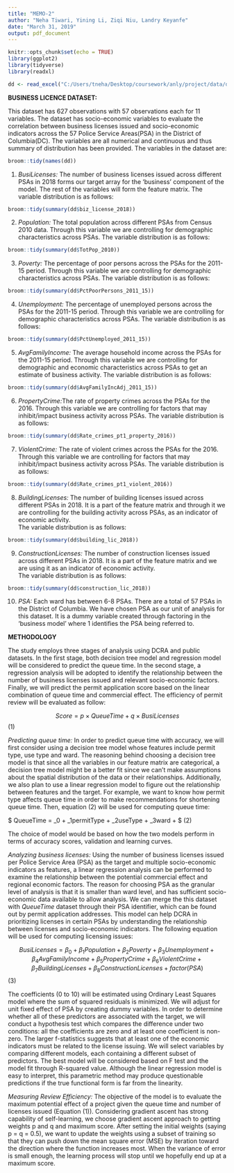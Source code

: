```yaml
---
title: "MEMO-2"
author: "Neha Tiwari, Yining Li, Ziqi Niu, Landry Keyanfe"
date: "March 31, 2019"
output: pdf_document
---
```


```r
knitr::opts_chunk$set(echo = TRUE)
library(ggplot2)
library(tidyverse)
library(readxl)

dd <- read_excel("C:/Users/tneha/Desktop/coursework/anly/project/data/dem_data_psa.xlsx")

```

**BUSINESS LICENCE DATASET:**

This dataset has 627 observations with 57 observations each for 11 variables. The dataset has socio-economic variables to evaluate the correlation between business licenses issued and socio-economic indicators across the 57 Police Service Areas(PSA) in the District of Columbia(DC). 
The variables are all numerical and continuous and thus summary of distribution has been provided. 
The variables in the dataset are:
```r
broom::tidy(names(dd))
```

1. *BusiLicenses:* The number of business licenses issued across different PSAs in 2018 forms our target array for the 'business' component of the model. The rest of the variables will form the feature matrix. 
The variable distribution is as follows:
```r
broom::tidy(summary(dd$biz_license_2018))
```

2. *Population:* The total population across different PSAs from Census 2010 data. Through this variable we are controlling for demographic characteristics across PSAs. 
The variable distribution is as follows:
```r
broom::tidy(summary(dd$TotPop_2010))
```

3. *Poverty:*	The percentage of poor persons across the PSAs for the 2011-15 period. Through this variable we are controlling for demographic characteristics across PSAs. 
The variable distribution is as follows:
```r
broom::tidy(summary(dd$PctPoorPersons_2011_15))
```

4. *Unemployment:*	The percentage of unemployed persons across the PSAs for the 2011-15 period. Through this variable we are controlling for demographic characteristics across PSAs. 
The variable distribution is as follows:
```r
broom::tidy(summary(dd$PctUnemployed_2011_15))
```	

5. *AvgFamilyIncome:*	The average household income across the PSAs for the 2011-15 period. Through this variable we are controlling for demographic and economic characteristics across PSAs to get an estimate of business activity. 
The variable distribution is as follows:
```r
broom::tidy(summary(dd$AvgFamilyIncAdj_2011_15))
```

6. *PropertyCrime:*The rate of property crimes across the PSAs for the 2016. Through this variable we are controlling for factors that may inhibit/impact business activity across PSAs. 
The variable distribution is as follows:
```r
broom::tidy(summary(dd$Rate_crimes_pt1_property_2016))
```

7. *ViolentCrime:*	The rate of violent crimes across the PSAs for the 2016. Through this variable we are controlling for factors that may inhibit/impact business activity across PSAs. 
The variable distribution is as follows:
```r
broom::tidy(summary(dd$Rate_crimes_pt1_violent_2016))
```	

8. *BuildingLicenses:* The number of building licenses issued across different PSAs in 2018. It is a part of the feature matrix and through it we are controlling for the building activity across PSAs, as an indicator of economic activity.  
The variable distribution is as follows:
```r
broom::tidy(summary(dd$building_lic_2018))
```

9. *ConstructionLicenses:* The number of construction licenses issued across different PSAs in 2018. It is a part of the feature matrix and we are using it as an indicator of economic activity.  
The variable distribution is as follows:
```r
broom::tidy(summary(dd$construction_lic_2018))
```

10. *PSA:* Each ward has between 6-8 PSAs. There are a total of 57 PSAs in the District of Columbia. We have chosen PSA as our unit of analysis for this dataset. It is a dummy variable created through factoring in the 'business model' where 1 identifies the PSA being referred to.



**METHODOLOGY**

The study employs three stages of analysis using DCRA and public datasets. In the first stage, both decision tree model and regression model will be considered to predict the queue time. In the second stage, a regression analysis will be adopted to identify the relationship between the number of business licenses issued and relevant socio-economic factors. Finally, we will predict the permit application score based on the linear combination of queue time and commercial effect. The efficiency of permit review will be evaluated as follow:

$$ Score = p\times QueueTime +q\times BusiLicenses     $$            (1)


*Predicting queue time:*
In order to predict queue time with accuracy, we will first consider using a decision tree model whose features include permit type, use type and ward. The reasoning behind choosing a decision tree model is that since all the variables in our feature matrix are categorical, a decision tree model might be a better fit since we can't make assumptions about the spatial distribution of the data or their relationships. 
Additionally, we also plan to use a linear regression model to figure out the relationship between features and the target. For example, we want to know how permit type affects queue time in order to make recommendations for shortening queue time. Then, equation (2) will be used for computing queue time:

$ QueueTime  = \beta_0 + \beta_1permitType + \beta_2useType + \beta_3ward + \epsilon $    (2)            

The choice of model would be based on how the two models perform in terms of accuracy scores, validation and learning curves. 


*Analyzing business licenses:*
Using the number of business licenses issued per Police Service Area (PSA) as the target and multiple socio-economic indicators as features, a linear regression analysis can be performed to examine the relationship between the potential commercial effect and regional economic factors. The reason for choosing PSA as the granular level of analysis is that it is smaller than ward level, and has sufficient socio-economic data available to allow analysis. We can merge the this dataset with *QueueTime* dataset through their PSA identifier, which can be found out by permit application addresses. This model can help DCRA in prioritizing licenses in certain PSAs by understanding the relationship between licenses and socio-economic indicators. 
The following equation will be used for computing licensing issues:

$$ BusiLicenses = \beta_0 + \beta_1Population + \beta_2Poverty + \beta_3Unemployment + \beta_4AvgFamilyIncome  + \beta_5PropertyCrime + \beta_6ViolentCrime + \beta_7BuildingLicenses + \beta_8ConstructionLicenses +  factor(PSA)   $$     (3)                                                           

The coefficients (0 to 10) will be estimated using Ordinary Least Squares model where the sum of squared residuals is minimized. We will adjust for unit fixed effect of PSA by creating dummy variables. In order to determine whether all of these predictors are associated with the target, we will conduct a hypothesis test which compares the difference under two conditions: all the coefficients are zero and at least one coefficient is non-zero. The larger f-statistics suggests that at least one of the economic indicators must be related to the license issuing. We will select variables by comparing different models, each containing a different subset of predictors. The best model will be considered based on F test and the model fit through R-squared value. Although the linear regression model is easy to interpret, this parametric method may produce questionable predictions if the true functional form is far from the linearity. 

*Measuring Review Efficiency:*
The objective of the model is to evaluate the maximum potential effect of a project given the queue time and number of licenses issued (Equation (1)). Considering gradient ascent has strong capability of self-learning, we choose gradient ascent approach to getting weights p and q and maximum score. After setting the initial weights (saying p = q = 0.5), we want to update the weights using a subset of training so that they can push down the mean square error (MSE) by iteration toward the direction where the function increases most. When the variance of error is small enough, the learning process will stop until we hopefully end up at a maximum score.
